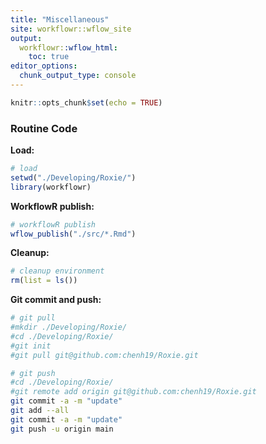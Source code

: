 ```yaml
---
title: "Miscellaneous"
site: workflowr::wflow_site
output:
  workflowr::wflow_html:
    toc: true
editor_options:
  chunk_output_type: console
---
```


```r
knitr::opts_chunk$set(echo = TRUE)
```

### Routine Code

**Load:**

```r
# load
setwd("./Developing/Roxie/")
library(workflowr)
```

**WorkflowR publish:**

```r
# workflowR publish
wflow_publish("./src/*.Rmd")
```

**Cleanup:**

```r
# cleanup environment
rm(list = ls())
```

**Git commit and push:**

```bash
# git pull
#mkdir ./Developing/Roxie/
#cd ./Developing/Roxie/
#git init
#git pull git@github.com:chenh19/Roxie.git

# git push
#cd ./Developing/Roxie/
#git remote add origin git@github.com:chenh19/Roxie.git
git commit -a -m "update"
git add --all
git commit -a -m "update"
git push -u origin main
```
